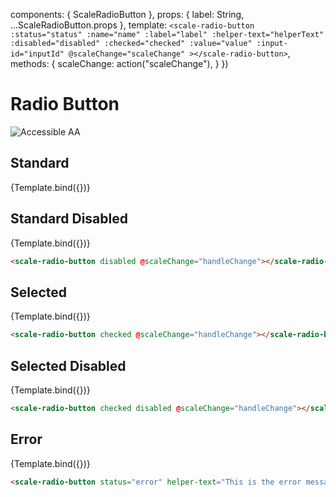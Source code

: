 
<Meta
  title="Components/RadioButton"
  component={ScaleRadioButton}
  argTypes={{}}
/>

  components: { ScaleRadioButton },
  props: {
    label: String,
    ...ScaleRadioButton.props
  },
  template: `
    <scale-radio-button
      :status="status"
      :name="name"
      :label="label"
      :helper-text="helperText"
      :disabled="disabled"
      :checked="checked"
      :value="value"
      :input-id="inputId"
      @scaleChange="scaleChange"
    ></scale-radio-button>
  `,
  methods: {
    scaleChange: action("scaleChange"),
  }
})

<div style={{display: 'inline-flex', alignItems: 'center', justifyContent: 'space-between', width: '100%'}}>
    <h1>Radio Button</h1>
    <img src="assets/aa.png" alt="Accessible AA" />
</div>

## Standard

<Canvas withSource="none">
  <Story
    name="Standard"
    args={{
      label: "Radio"
    }}
  >
    {Template.bind({})}
  </Story>
</Canvas>

<ArgsTable story="Standard" />


## Standard Disabled

<Canvas withSource="none">
  <Story
    name="Standard Disabled"
    args={{
      label: "Standard Disabled",
      disabled: true
    }}
  >
    {Template.bind({})}
  </Story>
</Canvas>

```html
<scale-radio-button disabled @scaleChange="handleChange"></scale-radio-button>
```


## Selected

<Canvas withSource="none">
  <Story
    name="Selected"
    args={{
      label: "Selected",
      checked: true
    }}
  >
    {Template.bind({})}
  </Story>
</Canvas>

```html
<scale-radio-button checked @scaleChange="handleChange"></scale-radio-button>
```


## Selected Disabled

<Canvas withSource="none">
  <Story
    name="Selected Disabled"
    args={{
      label: "Selected Disabled",
      checked: true,
      disabled: true
    }}
  >
    {Template.bind({})}
  </Story>
</Canvas>

```html
<scale-radio-button checked disabled @scaleChange="handleChange"></scale-radio-button>
```


## Error

<Canvas withSource="none">
  <Story
    name="Error"
    args={{
      label: "Standard with error",
      status: "error",
      helperText: "This is the error message"
    }}
  >
    {Template.bind({})}
  </Story>
</Canvas>

```html
<scale-radio-button status="error" helper-text="This is the error message" @scaleChange="handleChange"></scale-radio-button>
```
